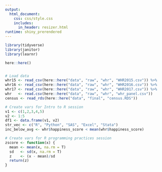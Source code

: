 ```yaml
---
output: 
  html_document:
    css: css/style.css
    includes:
      in_header: resizer.html
runtime: shiny_prerendered
---
```

  
```r
library(tidyverse)
library(janitor)
library(learnr)

here::here()


# Load data
whr15 <- read_csv(here::here("data", "raw", "whr", "WHR2015.csv")) %>% clean_names()
whr16 <- read_csv(here::here("data", "raw", "whr", "WHR2016.csv")) %>% clean_names()
whr17 <- read_csv(here::here("data", "raw", "whr", "WHR2017.csv")) %>% clean_names()
whr   <- read.csv(here::here("data", "raw", "whr", "whr_panel.csv"))
census <- read_rds(here::here("data", "final", "census.RDS"))  

# Create vars for Intro to R session
v1 <- c(1,2,3,4,5)
v2 <- 1:5
df1 <- data.frame(v1, v2)
str_vec <- c("R", "Python", "SAS", "Excel", "Stata")
inc_below_avg <- whr$happiness_score < mean(whr$happiness_score)

# Create vars for R programming practices session
zscore <- function(x) {
  mean <- mean(x, na.rm = T)
  sd   <- sd(x, na.rm = T)
  z    <- (x - mean)/sd
  return(z)
}
```


```r

```

